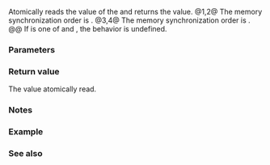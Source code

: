 {{cpp/title|atomic_flag_test|atomic_flag_test_explicit}}
{{cpp/thread/navbar}}
{{dcl begin}}
{{dcl header|atomic}}
{{dcl|num=1|since=c++20|
bool atomic_flag_test( const volatile std::atomic_flag* object ) noexcept;
}}
{{dcl|num=2|since=c++20|
bool atomic_flag_test( const std::atomic_flag* object ) noexcept;
}}
{{dcl|num=3|since=c++20|
bool atomic_flag_test_explicit( const volatile std::atomic_flag* object,
                                std::memory_order order ) noexcept;
}}
{{dcl|num=4|since=c++20|
bool atomic_flag_test_explicit( const std::atomic_flag* object,
                                std::memory_order order ) noexcept;
}}
{{dcl end}}

Atomically reads the value of the {{c|*object}} and returns the value.
@1,2@ The memory synchronization order is {{c|std::memory_order_seq_cst}}.
@3,4@ The memory synchronization order is {{c|order}}.
@@ If {{c|order}} is one of {{c|std::memory_order::release}} and {{c|std::memory_order::acq_rel}}, the behavior is undefined.

===Parameters===
{{par begin}}
{{par|object|pointer to the {{tt|atomic_flag}} object to read}}
{{par|order|the memory synchronization ordering}}
{{par end}}

===Return value===
The value atomically read.

===Notes===
{{feature test macro|__cpp_lib_atomic_flag_test|{{tt|std::atomic_flag::test}}|value=201907L|std=C++20}}

===Example===
{{example}}

===See also===
{{dsc begin}}
{{dsc inc|cpp/atomic/atomic_flag/dsc test}}
{{dsc end}}

{{langlinks|de|es|fr|it|ja|pt|ru|zh}}